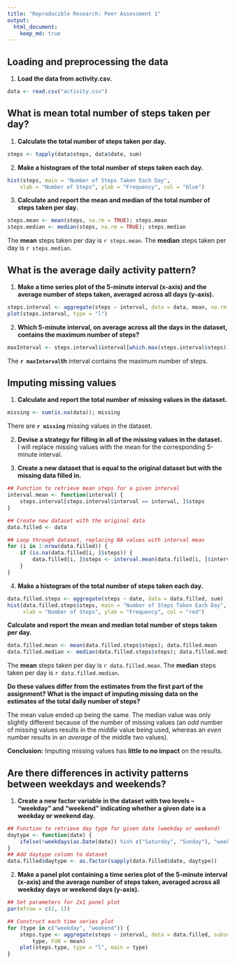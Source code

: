 ```yaml
---
title: "Reproducible Research: Peer Assessment 1"
output: 
  html_document:
    keep_md: true
---
```



## Loading and preprocessing the data
1. **Load the data from activity.csv.**
```r
data <- read.csv("activity.csv")
```


## What is mean total number of steps taken per day?
1. **Calculate the total number of steps taken per day.**
```r
steps <- tapply(data$steps, data$date, sum)
```

2. **Make a histogram of the total number of steps taken each day.**
```r
hist(steps, main = "Number of Steps Taken Each Day", 
    xlab = "Number of Steps", ylab = "Frequency", col = "blue")
```

3. **Calculate and report the mean and median of the total number of steps taken per day.**
```r
steps.mean <- mean(steps, na.rm = TRUE); steps.mean
steps.median <- median(steps, na.rm = TRUE); steps.median
```

The **mean** steps taken per day is `r steps.mean`. The **median** steps taken per day is `r steps.median`.


## What is the average daily activity pattern?
1. **Make a time series plot of the 5-minute interval (x-axis) and the average number of steps taken, averaged across all days (y-axis).**
``` r
steps.interval <- aggregate(steps ~ interval, data = data, mean, na.rm = TRUE)
plot(steps.interval, type = "l")
```

2. **Which 5-minute interval, on average across all the days in the dataset, contains the maximum number of steps?**
``` r
maxInterval <- steps.interval$interval[which.max(steps.interval$steps)]; maxInterval
```

The **`r maxInterval`th** interval contains the maximum number of steps.

## Imputing missing values
1. **Calculate and report the total number of missing values in the dataset.**
``` r
missing <- sum(is.na(data)); missing
```
There are **`r missing`** missing values in the dataset.

2. **Devise a strategy for filling in all of the missing values in the dataset.**  
I will replace missing values with the mean for the corresponding 5-minute interval.

3. **Create a new dataset that is equal to the original dataset but with the missing data filled in.**
``` r
## Function to retrieve mean steps for a given interval
interval.mean <- function(interval) {
    steps.interval[steps.interval$interval == interval, ]$steps
}

## Create new dataset with the original data
data.filled <- data

## Loop through dataset, replacing NA values with interval mean
for (i in 1:nrow(data.filled)) {
    if (is.na(data.filled[i, ]$steps)) {
        data.filled[i, ]$steps <- interval.mean(data.filled[i, ]$interval)
    }
}
```

4. **Make a histogram of the total number of steps taken each day.**
``` r
data.filled.steps <- aggregate(steps ~ date, data = data.filled, sum)
hist(data.filled.steps$steps, main = "Number of Steps Taken Each Day",
     xlab = "Number of Steps", ylab = "Frequency", col = "red")
```

**Calculate and report the mean and median total number of steps taken per day.**
``` r
data.filled.mean <- mean(data.filled.steps$steps); data.filled.mean
data.filled.median <- median(data.filled.steps$steps); data.filled.median
```
The **mean** steps taken per day is `r data.filled.mean`. The **median** steps taken per day is `r data.filled.median`.  
  
**Do these values differ from the estimates from the first part of the assignment? What is the impact of imputing missing data on the estimates of the total daily number of steps?**  
  
The mean value ended up being the same. The median value was only slightly different because of the number of missing values (an *odd* number of missing values results in the *middle* value being used, whereas an *even* number results in an *average* of the middle two values).  
  
**Conclusion:** Imputing missing values has **little to no impact** on the results.

## Are there differences in activity patterns between weekdays and weekends?
1. **Create a new factor variable in the dataset with two levels – “weekday” and “weekend” indicating whether a given date is a weekday or weekend day.**
``` r
## Function to retrieve day type for given date (weekday or weekend)
daytype <- function(date) {
    ifelse(!weekdays(as.Date(date)) %in% c("Saturday", "Sunday"), "weekday", "weekend")
}
## Add daytype column to dataset
data.filled$daytype <- as.factor(sapply(data.filled$date, daytype))
```

2. **Make a panel plot containing a time series plot of the 5-minute interval (x-axis) and the average number of steps taken, averaged across all weekday days or weekend days (y-axis).**
``` r
## Set parameters for 2x1 panel plot
par(mfrow = c(2, 1))

## Construct each time series plot
for (type in c("weekday", "weekend")) {
    steps.type <- aggregate(steps ~ interval, data = data.filled, subset = data.filled$daytype == 
        type, FUN = mean)
    plot(steps.type, type = "l", main = type)
}
```
